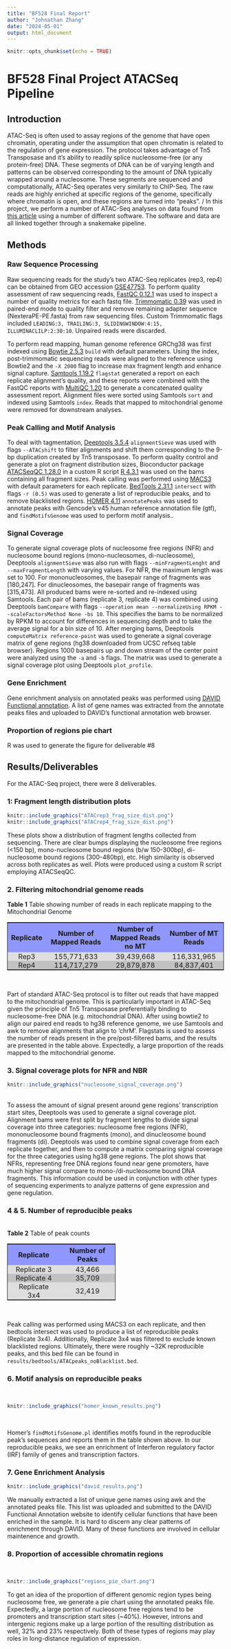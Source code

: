 ```yaml
---
title: "BF528 Final Report"
author: "Johnathan Zhang"
date: "2024-05-01"
output: html_document
---
```


```r
knitr::opts_chunk$set(echo = TRUE)
```

# BF528 Final Project ATACSeq Pipeline

## Introduction
ATAC-Seq is often used to assay regions of the genome that have open chromatin, operating under the assumption that open chromatin is related to the regulation of gene expression.
The protocol takes advantage of Tn5 Transposase and it's ability to readily splice nucleosome-free (or any protein-free) DNA.
These segments of DNA can be of varying length and patterns can be observed corresponding to the amount of DNA typically wrapped around a nucleosome.
These segments are sequenced and computationally, ATAC-Seq operates very similarly to ChIP-Seq. 
The raw reads are highly enriched at specific regions of the genome, specifically where chromatin is open, and these regions are turned into "peaks". 
/
In this project, we perform a number of ATAC-Seq analyses on data found from [this article](https://www.nature.com/articles/nmeth.2688) using a number of different software.
The software and data are all linked together through a snakemake pipeline.

## Methods
### Raw Sequence Processing
Raw sequencing reads for the study's two ATAC-Seq replicates (rep3, rep4) can be obtained from GEO accession [GSE47753](https://www.ncbi.nlm.nih.gov/geo/query/acc.cgi?acc=GSE47753).
To perform quality assessment of raw sequencing reads, [FastQC 0.12.1](https://www.bioinformatics.babraham.ac.uk/projects/fastqc/) was used to inspect a number of quality metrics for each fastq file.
[Trimmomatic 0.39](http://www.usadellab.org/cms/?page=trimmomatic) was used in paired-end mode to quality filter and remove remaining adapter sequence (NexteraPE-PE.fasta) from raw sequencing files.
Custom Trimmomatic flags included `LEADING:3, TRAILING:3, SLIDINGWINDOW:4:15, ILLUMINACLILP:2:30:10`.
Unpaired reads were discarded.

To perform read mapping, human genome reference GRChg38 was first indexed using [Bowtie 2.5.3](https://bowtie-bio.sourceforge.net/bowtie2/index.shtml) `build` with default parameters.
Using the index, post-trimmomatic sequencing reads were aligned to the reference using Bowtie2 and the `-X 2000` flag to increase max fragment length and enhance signal capture.
[Samtools 1.19.2](https://www.htslib.org/) `flagstat` generated a report on each replicate alignment's quality, and these reports were combined with the FastQC reports with [MultiQC 1.20](https://multiqc.info/) to generate a concatenated quality assessment report.
Alignment files were sorted using Samtools `sort` and indexed using Samtools `index`.
Reads that mapped to mitochondrial genome were removed for downstream analyses.

### Peak Calling and Motif Analysis
To deal with tagmentation, [Deeptools 3.5.4](https://deeptools.readthedocs.io/en/develop/) `alignmentSieve` was used with flags `--ATACshift` to filter alignments and shift them corresponding to the 9-bp duplication created by Tn5 transposase.
To perform quality control and generate a plot on fragment distribution sizes, Bioconductor package [ATACSeqQC 1.28.0](https://www.bioconductor.org/packages/release/bioc/html/ATACseqQC.html) in a custom R script [R 4.3.1](https://www.r-project.org/) was used on the bams containing all fragment sizes.
Peak calling was performed using [MACS3](https://github.com/macs3-project/MACS) with default parameters for each replicate.
[BedTools 2.31.1](https://bedtools.readthedocs.io/en/latest/) `intersect` with flags `-r (0.5)` was used to generate a list of reproducible peaks, and to remove blacklisted regions.
[HOMER 4.11](http://homer.ucsd.edu/homer/) `annotatePeaks` was used to annotate peaks with Gencode's v45 human reference annotation file (gtf), and `findMotifsGenome` was used to perform motif analysis..

### Signal Coverage
To generate signal coverage plots of nucleosome free regions (NFR) and nucleosome bound regions (mono-nucleosomes, di-nucleosome), Deeptools `alignmentSieve` was also run with flags `--minFragmentLenght` and `--maxFragmentLength` with varying values. 
For NFR, the maximum length was set to 100.
For mononucleosomes, the basepair range of fragments was [180,247].
For dinucleosomes, the basepair range of fragments was [315,473].
All produced bams were re-sorted and re-indexed using Samtools.
Each pair of bams (replicate 3, replicate 4) was combined using Deeptools `bamCompare` with flags `--operation mean --normalizeUsing RPKM --scaleFactorsMethod None -bs 10`. 
This specifies the bams to be normalized by RPKM to account for differences in sequencing depth and to take the average signal for a bin size of 10.
After merging bams, Deeptools `computeMatrix reference-point` was used to generate a signal coverage matrix of gene regions (hg38 downloaded from UCSC refseq table browser).
Regions 1000 basepairs up and down stream of the center point were analyzed using the `-a` and `-b` flags.
The matrix was used to generate a signal coverage plot using Deeptools `plot_profile`.

### Gene Enrichment
Gene enrichment analysis on annotated peaks was performed using [DAVID Functional annotation](https://david.ncifcrf.gov/).
A list of gene names was extracted from the annotate peaks files and uploaded to DAVID's functional annotation web browser.


### Proportion of regions pie chart
R was used to generate the figure for deliverable #8


## Results/Deliverables

For the ATAC-Seq project, there were 8 deliverables.

### 1: Fragment length distribution plots

```r
knitr::include_graphics("ATACrep3_frag_size_dist.png")
knitr::include_graphics("ATACrep4_frag_size_dist.png")
```

These plots show a distribution of fragment lengths collected from sequencing. 
There are clear bumps displaying the nucleosome free regions (<150 bp), mono-nucleosome bound regions (b/w 150-300bp), di-nucleosome bound regions (300-480bp), etc. 
High similarity is observed across both replicates as well. 
Plots were produced using a custom R script employing ATACSeqQC.


### 2. Filtering mitochondrial genome reads
**Table 1** Table showing number of reads in each replicate mapping to the Mitochondrial Genome
<style>
  table {
      width: 100%;
      border: 1px solid;
  }
  th {
			background-color: #9097fc;
			font-weight: bold;
  }
		
  tbody tr:nth-child(even) {
			background-color: #dedede;
  }
		
  tbody tr:nth-child(odd) {
			background-color: #c2c2c2;
  }
  td {
      padding: 0 15px;
      text-align: center;
  }
</style>
<table> 
  <tr>
    <th>Replicate</th>
    <th>Number of Mapped Reads</th>
    <th>Number of Mapped Reads no MT</th>
    <th>Number of MT Reads</th>
  </tr>
  <tr>
    <td>Rep3</td>
    <td>155,771,633</td>
    <td>39,439,668</td>
    <td>116,331,965</td>
  </tr>
  <tr>
    <td>Rep4</td>
    <td>114,717,279</td>
    <td>29,879,878</td>
    <td>84,837,401</td>
  </tr>
</table>
\

Part of standard ATAC-Seq protocol is to filter out reads that have mapped to the mitochondrial genome.
This is particularly important in ATAC-Seq given the principle of Tn5 Transposase preferentially binding to nucleosome-free DNA (e.g. mitochondrial DNA).
After using bowtie2 to align our paired end reads to hg38 reference genome, we use Samtools and awk to remove alignments that align to 'chrM'.
Flagstats is used to assess the number of reads present in the pre/post-filtered bams, and the results are presented in the table above.
Expectedly, a large proportion of the reads mapped to the mitochondrial genome.


### 3. Signal coverage plots for NFR and NBR
```r
knitr::include_graphics("nucleosome_signal_coverage.png")
```
\
To assess the amount of signal present around gene regions' transcription start sites, Deeptools was used to generate a signal coverage plot.
Alignment bams were first split by fragment lengths to divide signal coverage into three categories: nucleosome free regions (NFR), mononucleosome bound fragments (mono), and dinucleosome bound fragments (di).
Deeptools was used to combine signal coverage from each replicate together, and then to compute a matrix comparing signal coverage for the three categories using hg38 gene regions.
The plot shows that NFRs, representing free DNA regions found near gene promoters, have much higher signal compare to mono-/di-nucleosome bound DNA fragments. 
This information could be used in conjunction with other types of sequencing experiments to analyze patterns of gene expression and gene regulation.


### 4 & 5. Number of reproducible peaks
\
**Table 2** Table of peak counts
<table id='peaks_table' style='width:50%;'> 
  <tr>
    <th>Replicate</th>
    <th>Number of Peaks</th>
  </tr>
  <tr>
    <td>Replicate 3</td>
    <td>43,466</td>
  </tr>
  <tr>
    <td>Replicate 4</td>
    <td>35,709</td>
  </tr>
  <tr>
    <td>Replicate 3x4</td>
    <td>32,419</td>
  </tr>
</table>
\

Peak calling was performed using MACS3 on each replicate, and then bedtools intersect was used to produce a list of reproducible peaks (Replicate 3x4).
Additionally, Replicate 3x4 was filtered to exclude known blacklisted regions.
Ultimately, there were roughly ~32K reproducible peaks, and this bed file can be found in `results/bedtools/ATACpeaks_noBlacklist.bed`.

### 6. Motif analysis on reproducible peaks
\
```r
knitr::include_graphics("homer_known_results.png")
```
\

Homer's `findMotifsGenome.pl` identifies motifs found in the reproducible peak's sequences and reports them in the table shown above.
In our reproducible peaks, we see an enrichment of Interferon regulatory factor (IRF) family of genes and transcription factors.


### 7. Gene Enrichment Analysis

``` r
knitr::include_graphics("david_results.png")
```

We manually extracted a list of unique gene names using awk and the annotated peaks file.
This list was uploaded and submitted to the DAVID Functional Annotation website to identify cellular functions that have been enriched in the sample.
It is hard to discern any clear patterns of enrichment through DAVID.
Many of these functions are involved in cellular maintenence and growth.


### 8. Proportion of accessible chromatin regions 
\
``` r
knitr::include_graphics("regions_pie_chart.png")
```

To get an idea of the proportion of different genomic region types being nucleosome free, we generate a pie chart using the annotated peaks file.
Expectedly, a large portion of nucleosome free regions tend to be promoters and transcription start sites (~40%).
However, introns and intergenic regions make up a large portion of the resulting distribution as well, 32% and 23% respectively.
Both of these types of regions may play roles in long-distance regulation of expression.




